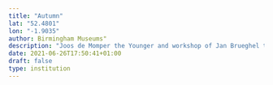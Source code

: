 ```yaml
---
title: "Autumn"
lat: "52.4801"
lon: "-1.9035"
author: Birmingham Museums"
description: "Joos de Momper the Younger and workshop of Jan Brueghel the Elder"
date: 2021-06-26T17:50:41+01:00
draft: false
type: institution
---
```

